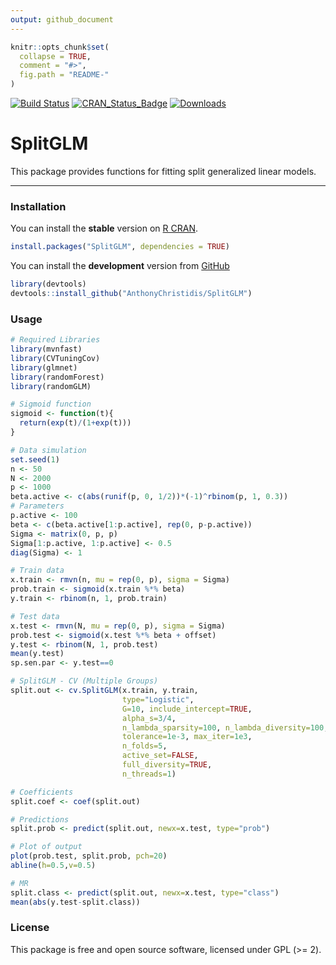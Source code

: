 ```yaml
---
output: github_document
---
```


```r
knitr::opts_chunk$set(
  collapse = TRUE,
  comment = "#>",
  fig.path = "README-"
)
```

[![Build Status](https://travis-ci.com/AnthonyChristidis/SplitGLM.svg?branch=master)](https://travis-ci.com/AnthonyChristidis/SplitGLM) [![CRAN\_Status\_Badge](http://www.r-pkg.org/badges/version/SplitGLM)](https://cran.r-project.org/package=SplitGLM) [![Downloads](http://cranlogs.r-pkg.org/badges/SplitGLM)](https://cran.r-project.org/package=SplitGLM)

SplitGLM
==========

This package provides functions for fitting split generalized linear models.

------------------------------------------------------------------------

### Installation

You can install the **stable** version on [R CRAN](https://cran.r-project.org/package=SplitGLM).

```r
install.packages("SplitGLM", dependencies = TRUE)
```

You can install the **development** version from [GitHub](https://github.com/AnthonyChristidis/SplitGLM)

``` r
library(devtools)
devtools::install_github("AnthonyChristidis/SplitGLM")
```

### Usage

``` r
# Required Libraries
library(mvnfast)
library(CVTuningCov)
library(glmnet)
library(randomForest)
library(randomGLM)

# Sigmoid function
sigmoid <- function(t){
  return(exp(t)/(1+exp(t)))
}

# Data simulation
set.seed(1)
n <- 50
N <- 2000
p <- 1000
beta.active <- c(abs(runif(p, 0, 1/2))*(-1)^rbinom(p, 1, 0.3))
# Parameters
p.active <- 100
beta <- c(beta.active[1:p.active], rep(0, p-p.active))
Sigma <- matrix(0, p, p)
Sigma[1:p.active, 1:p.active] <- 0.5
diag(Sigma) <- 1

# Train data
x.train <- rmvn(n, mu = rep(0, p), sigma = Sigma) 
prob.train <- sigmoid(x.train %*% beta)
y.train <- rbinom(n, 1, prob.train)

# Test data
x.test <- rmvn(N, mu = rep(0, p), sigma = Sigma)
prob.test <- sigmoid(x.test %*% beta + offset)
y.test <- rbinom(N, 1, prob.test)
mean(y.test)
sp.sen.par <- y.test==0

# SplitGLM - CV (Multiple Groups)
split.out <- cv.SplitGLM(x.train, y.train,
                         type="Logistic",
                         G=10, include_intercept=TRUE,
                         alpha_s=3/4,
                         n_lambda_sparsity=100, n_lambda_diversity=100,
                         tolerance=1e-3, max_iter=1e3,
                         n_folds=5,
                         active_set=FALSE,
                         full_diversity=TRUE,
                         n_threads=1)

# Coefficients
split.coef <- coef(split.out)

# Predictions
split.prob <- predict(split.out, newx=x.test, type="prob")

# Plot of output
plot(prob.test, split.prob, pch=20)
abline(h=0.5,v=0.5)

# MR
split.class <- predict(split.out, newx=x.test, type="class")
mean(abs(y.test-split.class))
```

### License

This package is free and open source software, licensed under GPL (&gt;= 2).
